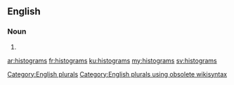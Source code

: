==English==

===Noun===
{{head|en}}

# {{plural of|histogram}}

[[Category:English plurals]][[Category:English plurals using obsolete wikisyntax]]

[[ar:histograms]]
[[fr:histograms]]
[[ku:histograms]]
[[my:histograms]]
[[sv:histograms]]
